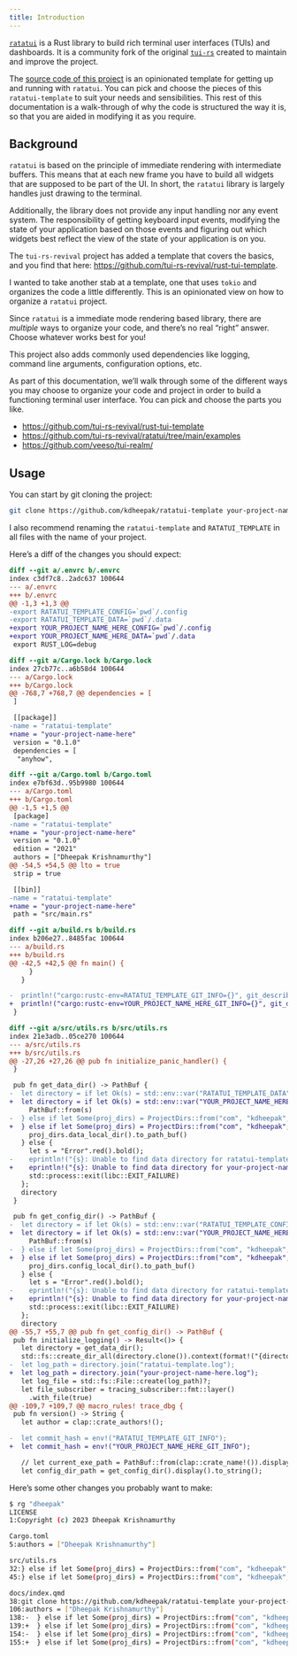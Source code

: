 ```yaml
---
title: Introduction
---
```


[`ratatui`](https://github.com/tui-rs-revival/ratatui) is a Rust library to build rich terminal user interfaces (TUIs) and dashboards.
It is a community fork of the original [`tui-rs`](https://github.com/fdehau/tui-rs) created to maintain and improve the project.

The [source code of this project](https://github.com/kdheepak/ratatui-template) is an opinionated template for getting up and running with `ratatui`.
You can pick and choose the pieces of this `ratatui-template` to suit your needs and sensibilities.
This rest of this documentation is a walk-through of why the code is structured the way it is, so that you are aided in modifying it as you require.

## Background

`ratatui` is based on the principle of immediate rendering with intermediate buffers.
This means that at each new frame you have to build all widgets that are supposed to be part of the UI.
In short, the `ratatui` library is largely handles just drawing to the terminal.

Additionally, the library does not provide any input handling nor any event system.
The responsibility of getting keyboard input events, modifying the state of your application based on those events and figuring out which widgets best reflect the view of the state of your application is on you.

The `tui-rs-revival` project has added a template that covers the basics, and you find that here: <https://github.com/tui-rs-revival/rust-tui-template>.

I wanted to take another stab at a template, one that uses `tokio` and organizes the code a little differently.
This is an opinionated view on how to organize a `ratatui` project.

::: {.callout .callout-tip}
Since `ratatui` is a immediate mode rendering based library, there are _multiple_ ways to organize your code, and there's no real "right" answer.
Choose whatever works best for you!
:::

This project also adds commonly used dependencies like logging, command line arguments, configuration options, etc.

As part of this documentation, we'll walk through some of the different ways you may choose to organize your code and project in order to build a functioning terminal user interface.
You can pick and choose the parts you like.

- <https://github.com/tui-rs-revival/rust-tui-template>
- <https://github.com/tui-rs-revival/ratatui/tree/main/examples>
- <https://github.com/veeso/tui-realm/>

## Usage

You can start by git cloning the project:

```bash
git clone https://github.com/kdheepak/ratatui-template your-project-name-here
```

I also recommend renaming the `ratatui-template` and `RATATUI_TEMPLATE` in all files with the name of your project.

Here's a diff of the changes you should expect:

```diff
diff --git a/.envrc b/.envrc
index c3df7c8..2adc637 100644
--- a/.envrc
+++ b/.envrc
@@ -1,3 +1,3 @@
-export RATATUI_TEMPLATE_CONFIG=`pwd`/.config
-export RATATUI_TEMPLATE_DATA=`pwd`/.data
+export YOUR_PROJECT_NAME_HERE_CONFIG=`pwd`/.config
+export YOUR_PROJECT_NAME_HERE_DATA=`pwd`/.data
 export RUST_LOG=debug

diff --git a/Cargo.lock b/Cargo.lock
index 27cb77c..a6b58d4 100644
--- a/Cargo.lock
+++ b/Cargo.lock
@@ -768,7 +768,7 @@ dependencies = [
 ]

 [[package]]
-name = "ratatui-template"
+name = "your-project-name-here"
 version = "0.1.0"
 dependencies = [
  "anyhow",

diff --git a/Cargo.toml b/Cargo.toml
index e7bf63d..95b9980 100644
--- a/Cargo.toml
+++ b/Cargo.toml
@@ -1,5 +1,5 @@
 [package]
-name = "ratatui-template"
+name = "your-project-name-here"
 version = "0.1.0"
 edition = "2021"
 authors = ["Dheepak Krishnamurthy"]
@@ -54,5 +54,5 @@ lto = true
 strip = true

 [[bin]]
-name = "ratatui-template"
+name = "your-project-name-here"
 path = "src/main.rs"

diff --git a/build.rs b/build.rs
index b206e27..8485fac 100644
--- a/build.rs
+++ b/build.rs
@@ -42,5 +42,5 @@ fn main() {
     }
   }

-  println!("cargo:rustc-env=RATATUI_TEMPLATE_GIT_INFO={}", git_describe);
+  println!("cargo:rustc-env=YOUR_PROJECT_NAME_HERE_GIT_INFO={}", git_describe);
 }

diff --git a/src/utils.rs b/src/utils.rs
index 21e3adb..05ce270 100644
--- a/src/utils.rs
+++ b/src/utils.rs
@@ -27,26 +27,26 @@ pub fn initialize_panic_handler() {
 }

 pub fn get_data_dir() -> PathBuf {
-  let directory = if let Ok(s) = std::env::var("RATATUI_TEMPLATE_DATA") {
+  let directory = if let Ok(s) = std::env::var("YOUR_PROJECT_NAME_HERE_DATA") {
     PathBuf::from(s)
-  } else if let Some(proj_dirs) = ProjectDirs::from("com", "kdheepak", "ratatui-template") {
+  } else if let Some(proj_dirs) = ProjectDirs::from("com", "kdheepak", "your-project-name-here") {
     proj_dirs.data_local_dir().to_path_buf()
   } else {
     let s = "Error".red().bold();
-    eprintln!("{s}: Unable to find data directory for ratatui-template");
+    eprintln!("{s}: Unable to find data directory for your-project-name-here");
     std::process::exit(libc::EXIT_FAILURE)
   };
   directory
 }

 pub fn get_config_dir() -> PathBuf {
-  let directory = if let Ok(s) = std::env::var("RATATUI_TEMPLATE_CONFIG") {
+  let directory = if let Ok(s) = std::env::var("YOUR_PROJECT_NAME_HERE_CONFIG") {
     PathBuf::from(s)
-  } else if let Some(proj_dirs) = ProjectDirs::from("com", "kdheepak", "ratatui-template") {
+  } else if let Some(proj_dirs) = ProjectDirs::from("com", "kdheepak", "your-project-name-here") {
     proj_dirs.config_local_dir().to_path_buf()
   } else {
     let s = "Error".red().bold();
-    eprintln!("{s}: Unable to find data directory for ratatui-template");
+    eprintln!("{s}: Unable to find data directory for your-project-name-here");
     std::process::exit(libc::EXIT_FAILURE)
   };
   directory
@@ -55,7 +55,7 @@ pub fn get_config_dir() -> PathBuf {
 pub fn initialize_logging() -> Result<()> {
   let directory = get_data_dir();
   std::fs::create_dir_all(directory.clone()).context(format!("{directory:?} could not be created"))?;
-  let log_path = directory.join("ratatui-template.log");
+  let log_path = directory.join("your-project-name-here.log");
   let log_file = std::fs::File::create(log_path)?;
   let file_subscriber = tracing_subscriber::fmt::layer()
     .with_file(true)
@@ -109,7 +109,7 @@ macro_rules! trace_dbg {
 pub fn version() -> String {
   let author = clap::crate_authors!();

-  let commit_hash = env!("RATATUI_TEMPLATE_GIT_INFO");
+  let commit_hash = env!("YOUR_PROJECT_NAME_HERE_GIT_INFO");

   // let current_exe_path = PathBuf::from(clap::crate_name!()).display().to_string();
   let config_dir_path = get_config_dir().display().to_string();
```


Here's some other changes you probably want to make:

```bash
$ rg "dheepak"
LICENSE
1:Copyright (c) 2023 Dheepak Krishnamurthy

Cargo.toml
5:authors = ["Dheepak Krishnamurthy"]

src/utils.rs
32:} else if let Some(proj_dirs) = ProjectDirs::from("com", "kdheepak", "ratatui-template") {
45:} else if let Some(proj_dirs) = ProjectDirs::from("com", "kdheepak", "ratatui-template") {

docs/index.qmd
38:git clone https://github.com/kdheepak/ratatui-template your-project-name-here
106:authors = ["Dheepak Krishnamurthy"]
138:-  } else if let Some(proj_dirs) = ProjectDirs::from("com", "kdheepak", "ratatui-template") {
139:+  } else if let Some(proj_dirs) = ProjectDirs::from("com", "kdheepak", "your-project-name-here") {
154:-  } else if let Some(proj_dirs) = ProjectDirs::from("com", "kdheepak", "ratatui-template") {
155:+  } else if let Some(proj_dirs) = ProjectDirs::from("com", "kdheepak", "your-project-name-here") {
```
